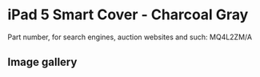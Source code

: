 # iPad 5 Smart Cover - Charcoal Gray

Part number, for search engines, auction websites and such: MQ4L2ZM/A

## Image gallery

<div style={{ width: "768px" }}>
  <GalleryComponent
    images={[
      {
        original: "/everysource/MQ4L2",
        thumbnail: "/everypreview/MQ4L2",
      },
      {
        original: "/everysource/MQ4L2_AV1_GOLD",
        thumbnail: "/everypreview/MQ4L2_AV1_GOLD",
      },
      {
        original: "/everysource/MQ4L2_AV1_SILVER",
        thumbnail: "/everypreview/MQ4L2_AV1_SILVER",
      },
      {
        original: "/everysource/MQ4L2_AV1_SPACE_GRAY",
        thumbnail: "/everypreview/MQ4L2_AV1_SPACE_GRAY",
      }
    ]}
  />
</div>